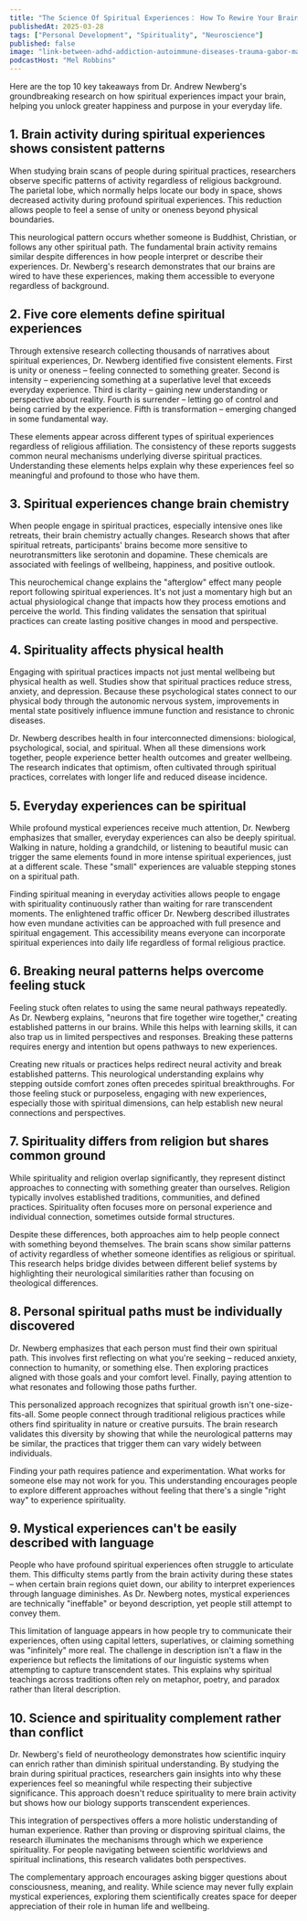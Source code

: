 ```yaml
---
title: "The Science Of Spiritual Experiences： How To Rewire Your Brain For More Happiness & Purpose"
publishedAt: 2025-03-28
tags: ["Personal Development", "Spirituality", "Neuroscience"]
published: false
image: "link-between-adhd-addiction-autoimmune-diseases-trauma-gabor-mate.jpg"
podcastHost: "Mel Robbins"
---
```



<PodcastSummaryPageLayout frontmatter={frontmatter}>

Here are the top 10 key takeaways from Dr. Andrew Newberg's groundbreaking research on how spiritual experiences impact your brain, helping you unlock greater happiness and purpose in your everyday life.

## 1. Brain activity during spiritual experiences shows consistent patterns

When studying brain scans of people during spiritual practices, researchers observe specific patterns of activity regardless of religious background. The parietal lobe, which normally helps locate our body in space, shows decreased activity during profound spiritual experiences. This reduction allows people to feel a sense of unity or oneness beyond physical boundaries.

This neurological pattern occurs whether someone is Buddhist, Christian, or follows any other spiritual path. The fundamental brain activity remains similar despite differences in how people interpret or describe their experiences. Dr. Newberg's research demonstrates that our brains are wired to have these experiences, making them accessible to everyone regardless of background.

## 2. Five core elements define spiritual experiences

Through extensive research collecting thousands of narratives about spiritual experiences, Dr. Newberg identified five consistent elements. First is unity or oneness – feeling connected to something greater. Second is intensity – experiencing something at a superlative level that exceeds everyday experience. Third is clarity – gaining new understanding or perspective about reality. Fourth is surrender – letting go of control and being carried by the experience. Fifth is transformation – emerging changed in some fundamental way.

These elements appear across different types of spiritual experiences regardless of religious affiliation. The consistency of these reports suggests common neural mechanisms underlying diverse spiritual practices. Understanding these elements helps explain why these experiences feel so meaningful and profound to those who have them.

## 3. Spiritual experiences change brain chemistry

When people engage in spiritual practices, especially intensive ones like retreats, their brain chemistry actually changes. Research shows that after spiritual retreats, participants' brains become more sensitive to neurotransmitters like serotonin and dopamine. These chemicals are associated with feelings of wellbeing, happiness, and positive outlook.

This neurochemical change explains the "afterglow" effect many people report following spiritual experiences. It's not just a momentary high but an actual physiological change that impacts how they process emotions and perceive the world. This finding validates the sensation that spiritual practices can create lasting positive changes in mood and perspective.

## 4. Spirituality affects physical health

Engaging with spiritual practices impacts not just mental wellbeing but physical health as well. Studies show that spiritual practices reduce stress, anxiety, and depression. Because these psychological states connect to our physical body through the autonomic nervous system, improvements in mental state positively influence immune function and resistance to chronic diseases.

Dr. Newberg describes health in four interconnected dimensions: biological, psychological, social, and spiritual. When all these dimensions work together, people experience better health outcomes and greater wellbeing. The research indicates that optimism, often cultivated through spiritual practices, correlates with longer life and reduced disease incidence.

## 5. Everyday experiences can be spiritual

While profound mystical experiences receive much attention, Dr. Newberg emphasizes that smaller, everyday experiences can also be deeply spiritual. Walking in nature, holding a grandchild, or listening to beautiful music can trigger the same elements found in more intense spiritual experiences, just at a different scale. These "small" experiences are valuable stepping stones on a spiritual path.

Finding spiritual meaning in everyday activities allows people to engage with spirituality continuously rather than waiting for rare transcendent moments. The enlightened traffic officer Dr. Newberg described illustrates how even mundane activities can be approached with full presence and spiritual engagement. This accessibility means everyone can incorporate spiritual experiences into daily life regardless of formal religious practice.

## 6. Breaking neural patterns helps overcome feeling stuck

Feeling stuck often relates to using the same neural pathways repeatedly. As Dr. Newberg explains, "neurons that fire together wire together," creating established patterns in our brains. While this helps with learning skills, it can also trap us in limited perspectives and responses. Breaking these patterns requires energy and intention but opens pathways to new experiences.

Creating new rituals or practices helps redirect neural activity and break established patterns. This neurological understanding explains why stepping outside comfort zones often precedes spiritual breakthroughs. For those feeling stuck or purposeless, engaging with new experiences, especially those with spiritual dimensions, can help establish new neural connections and perspectives.

## 7. Spirituality differs from religion but shares common ground

While spirituality and religion overlap significantly, they represent distinct approaches to connecting with something greater than ourselves. Religion typically involves established traditions, communities, and defined practices. Spirituality often focuses more on personal experience and individual connection, sometimes outside formal structures.

Despite these differences, both approaches aim to help people connect with something beyond themselves. The brain scans show similar patterns of activity regardless of whether someone identifies as religious or spiritual. This research helps bridge divides between different belief systems by highlighting their neurological similarities rather than focusing on theological differences.

## 8. Personal spiritual paths must be individually discovered

Dr. Newberg emphasizes that each person must find their own spiritual path. This involves first reflecting on what you're seeking – reduced anxiety, connection to humanity, or something else. Then exploring practices aligned with those goals and your comfort level. Finally, paying attention to what resonates and following those paths further.

This personalized approach recognizes that spiritual growth isn't one-size-fits-all. Some people connect through traditional religious practices while others find spirituality in nature or creative pursuits. The brain research validates this diversity by showing that while the neurological patterns may be similar, the practices that trigger them can vary widely between individuals.

Finding your path requires patience and experimentation. What works for someone else may not work for you. This understanding encourages people to explore different approaches without feeling that there's a single "right way" to experience spirituality.

## 9. Mystical experiences can't be easily described with language

People who have profound spiritual experiences often struggle to articulate them. This difficulty stems partly from the brain activity during these states – when certain brain regions quiet down, our ability to interpret experiences through language diminishes. As Dr. Newberg notes, mystical experiences are technically "ineffable" or beyond description, yet people still attempt to convey them.

This limitation of language appears in how people try to communicate their experiences, often using capital letters, superlatives, or claiming something was "infinitely" more real. The challenge in description isn't a flaw in the experience but reflects the limitations of our linguistic systems when attempting to capture transcendent states. This explains why spiritual teachings across traditions often rely on metaphor, poetry, and paradox rather than literal description.

## 10. Science and spirituality complement rather than conflict

Dr. Newberg's field of neurotheology demonstrates how scientific inquiry can enrich rather than diminish spiritual understanding. By studying the brain during spiritual practices, researchers gain insights into why these experiences feel so meaningful while respecting their subjective significance. This approach doesn't reduce spirituality to mere brain activity but shows how our biology supports transcendent experiences.

This integration of perspectives offers a more holistic understanding of human experience. Rather than proving or disproving spiritual claims, the research illuminates the mechanisms through which we experience spirituality. For people navigating between scientific worldviews and spiritual inclinations, this research validates both perspectives.

The complementary approach encourages asking bigger questions about consciousness, meaning, and reality. While science may never fully explain mystical experiences, exploring them scientifically creates space for deeper appreciation of their role in human life and wellbeing.

</PodcastSummaryPageLayout>
